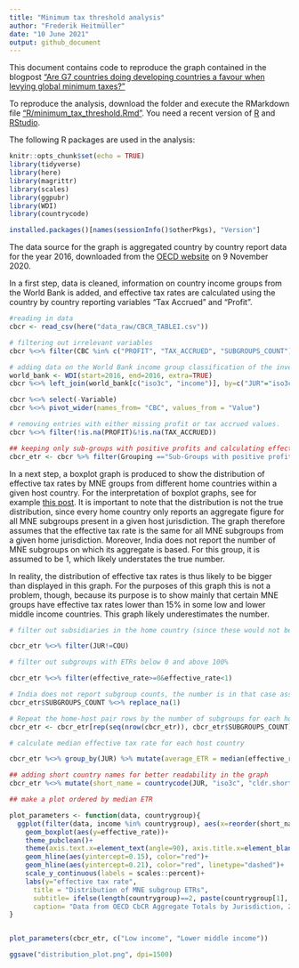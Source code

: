 ```yaml
---
title: "Minimum tax threshold analysis"
author: "Frederik Heitmüller"
date: "10 June 2021"
output: github_document
---
```


This document contains code to reproduce the graph contained in the blogpost ["Are G7 countries doing developing countries a favour when levying global minimum taxes?"](http://globtaxgov.weblog.leidenuniv.nl/2021/06/10/are-g7-countries-doing-developing-countries-a-favour-when-levying-global-minimum-taxes/)

To reproduce the analysis, download the folder and execute the RMarkdown file ["R/minimum_tax_threshold.Rmd"](https://github.com/fheitmueller/cbcrdata/blob/main/R/minimum_tax_threshold.Rmd). You need a recent version of [R](https://www.r-project.org/) and [RStudio](https://www.rstudio.com/). 

The following R packages are used in the analysis:

```r
knitr::opts_chunk$set(echo = TRUE)
library(tidyverse)
library(here)
library(magrittr)
library(scales)
library(ggpubr)
library(WDI)
library(countrycode)
```

```r
installed.packages()[names(sessionInfo()$otherPkgs), "Version"]
```

The data source for the graph is aggregated country by country report data for the year 2016, downloaded from the [OECD website](https://stats.oecd.org/Index.aspx?DataSetCode=CBCR_TABLEI) on 9 November 2020.

In a first step, data is cleaned, information on country income groups from the World Bank is added, and effective tax rates are calculated using the country by country reporting variables "Tax Accrued" and "Profit". 

```r

#reading in data
cbcr <- read_csv(here("data_raw/CBCR_TABLEI.csv"))

# filtering out irrelevant variables
cbcr %<>% filter(CBC %in% c("PROFIT", "TAX_ACCRUED", "SUBGROUPS_COUNT"))

# adding data on the World Bank income group classification of the investment-receiving jurisdictions, 
world_bank <- WDI(start=2016, end=2016, extra=TRUE)
cbcr %<>% left_join(world_bank[c("iso3c", "income")], by=c("JUR"="iso3c"))

cbcr %<>% select(-Variable)
cbcr %<>% pivot_wider(names_from= "CBC", values_from = "Value")

# removing entries with either missing profit or tax accrued values.
cbcr %<>% filter(!is.na(PROFIT)&!is.na(TAX_ACCRUED))

## keeping only sub-groups with positive profits and calculating effective tax rates
cbcr_etr <- cbcr %>% filter(Grouping =="Sub-Groups with positive profits") %>% mutate(effective_rate = TAX_ACCRUED / PROFIT)

```

In a next step, a boxplot graph is produced to show the distribution of effective tax rates by MNE groups from different home countries within a given host country. For the interpretation of boxplot graphs, see for example [this post](https://www.dummies.com/education/math/statistics/what-a-boxplot-can-tell-you-about-a-statistical-data-set/).
It is important to note that the distribution is not the true distribution, since every home country only reports an aggregate figure for all MNE subgroups present in a given host jurisdiction. The graph therefore assumes that the effective tax rate is the same for all MNE subgroups from a given home jurisdiction.  Moreover, India does not report the number of MNE subgroups on which its aggregate is based. For this group, it is assumed to be 1, which likely understates the true number. 

In reality, the distribution of effective tax rates is thus likely to be bigger than displayed in this graph. For the purposes of this graph this is not a problem, though, because its purpose is to show mainly that certain MNE groups have effective tax rates lower than 15% in some low and lower middle income countries. This graph likely underestimates the number. 


```r


# filter out subsidiaries in the home country (since these would not be affected by a minimum tax)

cbcr_etr %<>% filter(JUR!=COU)

# filter out subgroups with ETRs below 0 and above 100%

cbcr_etr %<>% filter(effective_rate>=0&effective_rate<1)

# India does not report subgroup counts, the number is in that case assumed to be 1 for all jurisdictions ()
cbcr_etr$SUBGROUPS_COUNT %<>% replace_na(1)

# Repeat the home-host pair rows by the number of subgroups for each home-host datapoint. Each row now represents one MNE subgroup. Attention this assumes that each subgroup from a given home jurisdiction has the same ETR, which likely not the case. The distribution is thus artificially narrowed. Moreover, subgroups from India are likely to be underrepresented in the data. This needs to be considered when interpreting the data.
cbcr_etr <- cbcr_etr[rep(seq(nrow(cbcr_etr)), cbcr_etr$SUBGROUPS_COUNT),]

# calculate median effective tax rate for each host country 

cbcr_etr %<>% group_by(JUR) %>% mutate(average_ETR = median(effective_rate, na.rm=TRUE)) 

## adding short country names for better readability in the graph
cbcr_etr %<>% mutate(short_name = countrycode(JUR, "iso3c", "cldr.short.en"))

## make a plot ordered by median ETR

plot_parameters <- function(data, countrygroup){
  ggplot(filter(data, income %in% countrygroup), aes(x=reorder(short_name, average_ETR)))+
    geom_boxplot(aes(y=effective_rate))+
    theme_pubclean()+
    theme(axis.text.x=element_text(angle=90), axis.title.x=element_blank())+
    geom_hline(aes(yintercept=0.15), color="red")+
    geom_hline(aes(yintercept=0.21), color="red", linetype="dashed")+
    scale_y_continuous(labels = scales::percent)+
    labs(y="effective tax rate",
      title = "Distribution of MNE subgroup ETRs",
      subtitle= ifelse(length(countrygroup)==2, paste(countrygroup[1], "and", countrygroup[2], "host countries"), paste(countrygroup, "host countries")),
      caption= "Data from OECD CbCR Aggregate Totals by Jurisdiction, 2016, sub-groups with positive profits.\n ETR = Tax Accrued / Profit. Negative tax rates and rates above 100% have been removed.\n  One point in the distribution is one MNE subgroup, assuming the same ETR for subgroups from the same home country.\n Red line = 15%, dashed red line = 21%")
}


plot_parameters(cbcr_etr, c("Low income", "Lower middle income"))

ggsave("distribution_plot.png", dpi=1500)
```

